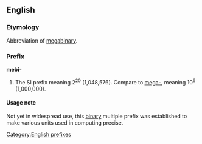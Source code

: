 ==English==

===Etymology===

Abbreviation of [[megabinary]].

===Prefix===
[[Category:English prefixes]]
'''mebi-'''

#The SI prefix meaning 2<sup>20</sup> (1,048,576). Compare to [[mega-]], meaning 10<sup>6</sup> (1,000,000).

====Usage note====
Not yet in widespread use, this [[binary]] multiple prefix was established to make various units used in computing precise.